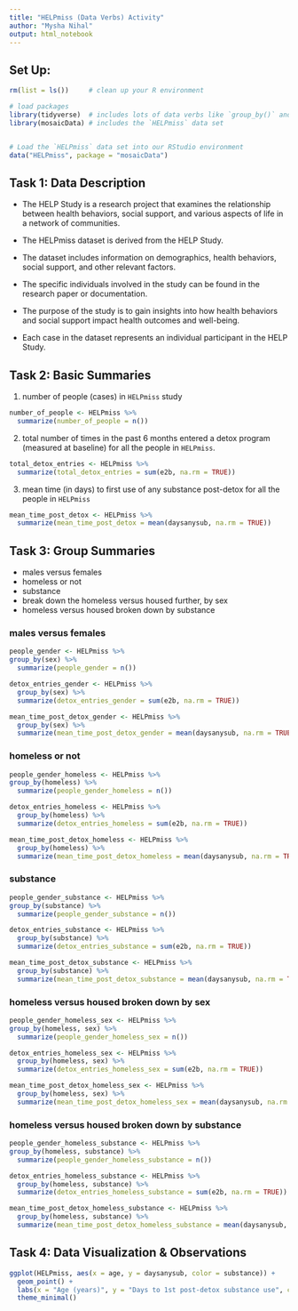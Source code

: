 ```yaml
---
title: "HELPmiss (Data Verbs) Activity"
author: "Mysha Nihal"
output: html_notebook
---
```


## Set Up:

```r
rm(list = ls())     # clean up your R environment

# load packages
library(tidyverse)  # includes lots of data verbs like `group_by()` and `summarise()`
library(mosaicData) # includes the `HELPmiss` data set 


# Load the `HELPmiss` data set into our RStudio environment
data("HELPmiss", package = "mosaicData")

```

## Task 1: Data Description

-   The HELP Study is a research project that examines the relationship between health behaviors, social support, and various aspects of life in a network of communities.

-   The HELPmiss dataset is derived from the HELP Study.

-   The dataset includes information on demographics, health behaviors, social support, and other relevant factors.

-   The specific individuals involved in the study can be found in the research paper or documentation.

-   The purpose of the study is to gain insights into how health behaviors and social support impact health outcomes and well-being.

-   Each case in the dataset represents an individual participant in the HELP Study.

## Task 2: Basic Summaries

1.  number of people (cases) in `HELPmiss` study

```r

number_of_people <- HELPmiss %>% 
  summarize(number_of_people = n())

```

2.  total number of times in the past 6 months entered a detox program (measured at baseline) for all the people in `HELPmiss`.

```r

total_detox_entries <- HELPmiss %>%
  summarize(total_detox_entries = sum(e2b, na.rm = TRUE))

```

3.  mean time (in days) to first use of any substance post-detox for all the people in `HELPmiss`

```r

mean_time_post_detox <- HELPmiss %>%
  summarize(mean_time_post_detox = mean(daysanysub, na.rm = TRUE))

```

## Task 3: Group Summaries

-   males versus females
-   homeless or not
-   substance
-   break down the homeless versus housed further, by sex
-   homeless versus housed broken down by substance

### males versus females

```r

people_gender <- HELPmiss %>%
group_by(sex) %>%
  summarize(people_gender = n())

```

```r

detox_entries_gender <- HELPmiss %>%
  group_by(sex) %>%
  summarize(detox_entries_gender = sum(e2b, na.rm = TRUE))

```

```r

mean_time_post_detox_gender <- HELPmiss %>%
  group_by(sex) %>%
  summarize(mean_time_post_detox_gender = mean(daysanysub, na.rm = TRUE))

```

### homeless or not

```r

people_gender_homeless <- HELPmiss %>%
group_by(homeless) %>%
  summarize(people_gender_homeless = n())

```

```r

detox_entries_homeless <- HELPmiss %>%
  group_by(homeless) %>%
  summarize(detox_entries_homeless = sum(e2b, na.rm = TRUE))

```

```r

mean_time_post_detox_homeless <- HELPmiss %>%
  group_by(homeless) %>%
  summarize(mean_time_post_detox_homeless = mean(daysanysub, na.rm = TRUE))

```

### substance

```r

people_gender_substance <- HELPmiss %>%
group_by(substance) %>%
  summarize(people_gender_substance = n())

```

```r

detox_entries_substance <- HELPmiss %>%
  group_by(substance) %>%
  summarize(detox_entries_substance = sum(e2b, na.rm = TRUE))

```

```r

mean_time_post_detox_substance <- HELPmiss %>%
  group_by(substance) %>%
  summarize(mean_time_post_detox_substance = mean(daysanysub, na.rm = TRUE))

```

### homeless versus housed broken down by sex

```r

people_gender_homeless_sex <- HELPmiss %>%
group_by(homeless, sex) %>%
  summarize(people_gender_homeless_sex = n())

```

```r

detox_entries_homeless_sex <- HELPmiss %>%
  group_by(homeless, sex) %>%
  summarize(detox_entries_homeless_sex = sum(e2b, na.rm = TRUE))

```

```r

mean_time_post_detox_homeless_sex <- HELPmiss %>%
  group_by(homeless, sex) %>%
  summarize(mean_time_post_detox_homeless_sex = mean(daysanysub, na.rm = TRUE))

```

### homeless versus housed broken down by substance

```r

people_gender_homeless_substance <- HELPmiss %>%
group_by(homeless, substance) %>%
  summarize(people_gender_homeless_substance = n())

```

```r

detox_entries_homeless_substance <- HELPmiss %>%
  group_by(homeless, substance) %>%
  summarize(detox_entries_homeless_substance = sum(e2b, na.rm = TRUE))

```

```r

mean_time_post_detox_homeless_substance <- HELPmiss %>%
  group_by(homeless, substance) %>%
  summarize(mean_time_post_detox_homeless_substance = mean(daysanysub, na.rm = TRUE))

```

## Task 4: Data Visualization & Observations

```r

ggplot(HELPmiss, aes(x = age, y = daysanysub, color = substance)) +
  geom_point() +
  labs(x = "Age (years)", y = "Days to 1st post-detox substance use", color = "Substance") +
  theme_minimal()

```
